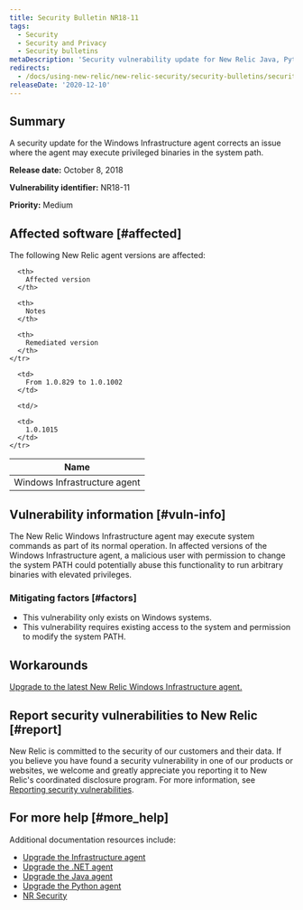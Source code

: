 ```yaml
---
title: Security Bulletin NR18-11
tags:
  - Security
  - Security and Privacy
  - Security bulletins
metaDescription: 'Security vulnerability update for New Relic Java, Python, and .NET agents.'
redirects:
  - /docs/using-new-relic/new-relic-security/security-bulletins/security-bulletin-nr18-11
releaseDate: '2020-12-10'
---
```


## Summary

A security update for the Windows Infrastructure agent corrects an issue where the agent may execute privileged binaries in the system path.

**Release date:** October 8, 2018

**Vulnerability identifier:** NR18-11

**Priority:** Medium

## Affected software [#affected]

The following New Relic agent versions are affected:

<table>
  <thead>
    <tr>
      <th>
        Name
      </th>

      <th>
        Affected version
      </th>

      <th>
        Notes
      </th>

      <th>
        Remediated version
      </th>
    </tr>
  </thead>

  <tbody>
    <tr>
      <td>
        Windows Infrastructure agent
      </td>

      <td>
        From 1.0.829 to 1.0.1002
      </td>

      <td/>

      <td>
        1.0.1015
      </td>
    </tr>
  </tbody>
</table>

## Vulnerability information [#vuln-info]

The New Relic Windows Infrastructure agent may execute system commands as part of its normal operation. In affected versions of the Windows Infrastructure agent, a malicious user with permission to change the system PATH could potentially abuse this functionality to run arbitrary binaries with elevated privileges.

### Mitigating factors [#factors]

* This vulnerability only exists on Windows systems.
* This vulnerability requires existing access to the system and permission to modify the system PATH.

## Workarounds

[Upgrade to the latest New Relic Windows Infrastructure agent.](/docs/infrastructure/new-relic-infrastructure/installation/update-infrastructure-agent)

## Report security vulnerabilities to New Relic [#report]

New Relic is committed to the security of our customers and their data. If you believe you have found a security vulnerability in one of our products or websites, we welcome and greatly appreciate you reporting it to New Relic's coordinated disclosure program. For more information, see [Reporting security vulnerabilities](/docs/security/new-relic-security/data-privacy/reporting-security-vulnerabilities).

## For more help [#more_help]

Additional documentation resources include:

* [Upgrade the Infrastructure agent](/docs/infrastructure/new-relic-infrastructure/installation/update-infrastructure-agent)
* [Upgrade the .NET agent](/docs/agents/net-agent/installation/update-net-agent)
* [Upgrade the Java agent](/docs/agents/java-agent/installation/upgrade-java-agent)
* [Upgrade the Python agent](/docs/agents/python-agent/installation-configuration/upgrade-python-agent)
* [NR Security](https://newrelic.com/security)
